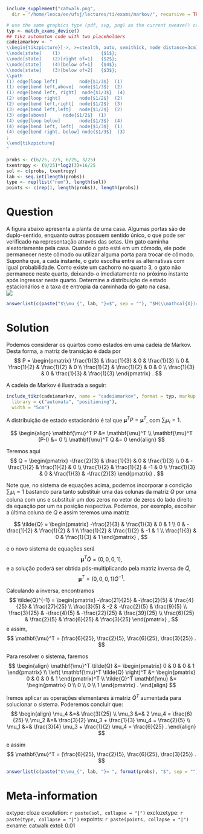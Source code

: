 ```r
include_supplement("catwalk.png",
  dir = "/home/leoca/ee/ufsj/lectures/ti/exams/markov/", recursive = TRUE)

# use the same graphics type (pdf, svg, png) as the current xweave() call
typ <- match_exams_device()
## tikz automaton code with two placeholders
cadeiamarkov <- "
\\begin{tikzpicture}[->, >=stealth, auto, semithick, node distance=3cm]
\\node[state]    (1)               {$1$};
\\node[state]    (2)[right of=1]   {$2$};
\\node[state]    (4)[below of=1]   {$4$};
\\node[state]    (3)[below of=2]   {$3$};
\\path
(1) edge[loop left]        node{$1/3$}  (1)
(1) edge[bend left,above]  node{$1/3$}  (2)
(1) edge[bend left, right]  node{$1/3$}  (4)
(2) edge[loop right]       node{$1/2$}  (2)
(2) edge[bend left,right]  node{$1/2$}  (3)
(3) edge[bend left,left]   node{$1/2$}  (2)
(3) edge[above]      node{$1/2$}  (1)
(4) edge[loop below]       node{$1/3$}  (4)
(4) edge[bend left, left]  node{$1/3$}  (1)
(4) edge[bend right, below] node{$1/3$}  (3)
;
\\end{tikzpicture}
"

probs <- c(6/25, 2/5, 6/25, 3/25)
txentropy <- (9/25)*log2(3)+16/25
sol <- c(probs, txentropy)
lab <- seq.int(length(probs))
type <- rep(list("num"), length(sol))
points <- c(rep(1, length(probs)), length(probs))

```


Question
========
A figura abaixo apresenta a planta de uma casa. Algumas portas são
de duplo-sentido, enquanto outras possuem sentido único, o que pode 
ser verificado na representação através das setas.
Um gato caminha aleatoriamente pela casa. Quando o gato está em um cômodo, ele pode permanecer neste
cômodo ou utilizar alguma porta para trocar de cômodo. Suponha que, a cada instante, o gato escolha 
entre as alternativas com igual probabilidade. Como existe um cachorro no quarto 3, o gato
não permanece neste quarto, deixando-o imediatamente no próximo instante após ingressar neste quarto.
Determine a distribuição de estado estacionários e a taxa de entropia da caminhada do gato na casa.
\
![](catwalk.png)


```r
answerlist(c(paste("$\\mu_{", lab, "}=$", sep = ""), "$H(\\mathcal{X})=$"), markup = "markdown")
```

Solution
========
Podemos considerar os quartos como estados em uma cadeia de Markov. Desta forma, 
a matriz de transição é dada por
$$
P = \begin{pmatrix} 
\frac{1}{3} & \frac{1}{3} & 0 & \frac{1}{3} \\
0 & \frac{1}{2} & \frac{1}{2} & 0 \\
\frac{1}{2} & \frac{1}{2} & 0 & 0 \\
\frac{1}{3} & 0 & \frac{1}{3} & \frac{1}{3} 
\end{pmatrix} .
$$

A cadeia de Markov é ilustrada a seguir:
\
```r
include_tikz(cadeiamarkov, name = "cadeiamarkov", format = typ, markup = "markdown",
  library = c("automata", "positioning"),
  width = "5cm")
```

A distribuição de estado estacionário é tal que $\mathbf{\mu}^T P = \mathbf{\mu}^T$, com $\sum_i \mu_i = 1$.

$$
\begin{align}
\mathbf{\mu}^T P &= \mathbf{\mu}^T \\
\mathbf{\mu}^T (P-I) &= 0 \\
\mathbf{\mu}^T Q &= 0 
\end{align}
$$

Teremos aqui 
$$
Q = \begin{pmatrix} 
-\frac{2}{3} & \frac{1}{3} & 0 & \frac{1}{3} \\
0 & -\frac{1}{2} & \frac{1}{2} & 0 \\
\frac{1}{2} & \frac{1}{2} & -1 & 0 \\
\frac{1}{3} & 0 & \frac{1}{3} & -\frac{2}{3} 
\end{pmatrix} .
$$

Note que, no sistema de equações acima, podemos incorporar a condição $\sum_i \mu_i = 1$ bastando
para tanto substituir uma das colunas da matriz $Q$ por uma coluna com uns e substituir
um dos zeros no vetor de zeros do lado direito da equação por um na posição respectiva.
Podemos, por exemplo, escolher a última coluna de $Q$ e assim teremos uma matriz 

$$
\tilde{Q} =
\begin{pmatrix} 
-\frac{2}{3} & \frac{1}{3} & 0 & 1 \\
0 & -\frac{1}{2} & \frac{1}{2} & 1 \\
\frac{1}{2} & \frac{1}{2} & -1 & 1 \\
\frac{1}{3} & 0 & \frac{1}{3} & 1
\end{pmatrix} ,
$$

e o novo sistema de equações será
$$
\mathbf{\mu}^T \tilde{Q} = (0, 0, 0, 1) ,
$$
e a solução poderá ser obtida pós-multiplicando pela matriz inversa de $\tilde{Q}$,
$$
\mathbf{\mu}^T = (0, 0, 0, 1) \tilde{Q}^{-1} .
$$

Calculando a inversa, encontramos
$$
\tilde{Q}^{-1} =
\begin{pmatrix} 
-\frac{21}{25} & -\frac{2}{5} & \frac{4}{25} & \frac{27}{25} \\
\frac{3}{5} & -2 & -\frac{2}{5} & \frac{9}{5} \\
\frac{3}{25} & -\frac{4}{5} & -\frac{22}{25} & \frac{39}{25} \\
\frac{6}{25} & \frac{2}{5} & \frac{6}{25} & \frac{3}{25}
\end{pmatrix} ,
$$
e assim,
$$
\mathbf{\mu}^T = (\frac{6}{25}, \frac{2}{5}, \frac{6}{25}, \frac{3}{25}) .
$$

Para resolver o sistema, faremos
$$
\begin{align}
\mathbf{\mu}^T \tilde{Q} &= \begin{pmatrix} 0 & 0 & 0 & 1  \end{pmatrix} \\
\left( \mathbf{\mu}^T \tilde{Q} \right)^T &= \begin{pmatrix} 0 & 0 & 0 & 1  \end{pmatrix}^T \\
\tilde{Q}^T \mathbf{\mu}  &= \begin{pmatrix} 0 \\ 0 \\ 0 \\ 1  \end{pmatrix} .
\end{align}
$$

Iremos aplicar as operações elementares à matriz $\tilde{Q}^T$ aumentada para solucionar o sistema.
Poderemos concluir que:
$$
\begin{align}
\mu_4 &=& \frac{3}{25} \\
\mu_3 &=& 2 \mu_4 = \frac{6}{25} \\
\mu_2 &=& \frac{3}{2} \mu_3 + \frac{1}{3} \mu_4 = \frac{2}{5} \\
\mu_1 &=& \frac{3}{4} \mu_3 + \frac{1}{2} \mu_4 = \frac{6}{25} .
\end{align}
$$

e assim
$$
\mathbf{\mu}^T = (\frac{6}{25}, \frac{2}{5}, \frac{6}{25}, \frac{3}{25}) .
$$


```r
answerlist(c(paste("$\\mu_{", lab, "}= ", format(probs), "$", sep = ""), paste("$H(\\mathcal{X})=", format(txentropy),"$", sep = "")), markup = "markdown")
```


Meta-information
================
extype: cloze
exsolution: `r paste(sol, collapse = "|")`
exclozetype: `r paste(type, collapse = "|")`
expoints: `r paste(points, collapse = "|")`
exname: catwalk
extol: 0.01


